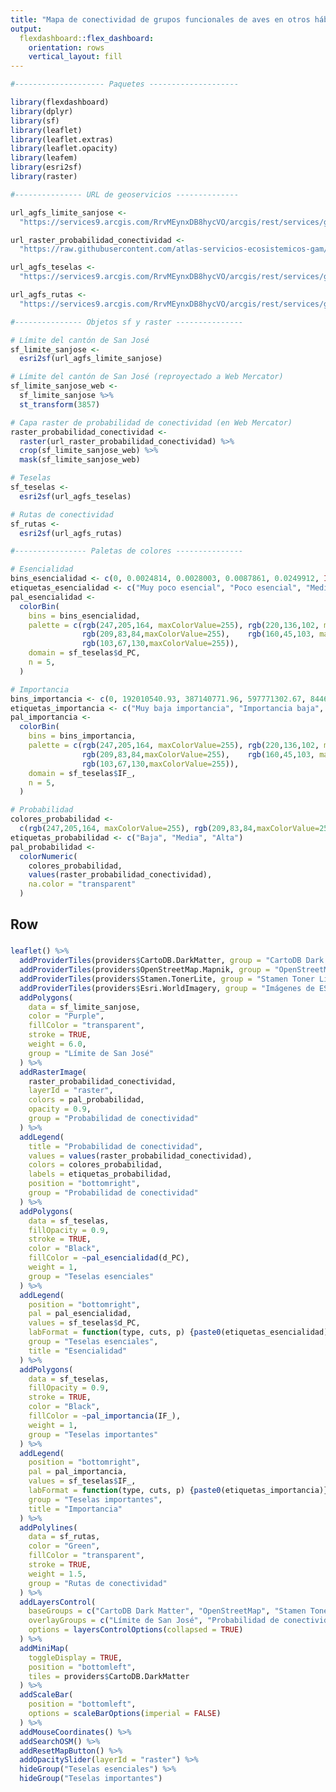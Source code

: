 ```yaml
---
title: "Mapa de conectividad de grupos funcionales de aves en otros hábitats en el cantón de San José"
output: 
  flexdashboard::flex_dashboard:
    orientation: rows
    vertical_layout: fill
---
```


```r
#-------------------- Paquetes --------------------

library(flexdashboard)
library(dplyr)
library(sf)
library(leaflet)
library(leaflet.extras)
library(leaflet.opacity)
library(leafem)
library(esri2sf)
library(raster)

#--------------- URL de geoservicios --------------

url_agfs_limite_sanjose <-
  "https://services9.arcgis.com/RrvMEynxDB8hycVO/arcgis/rest/services/gam_limite_san_jose/FeatureServer/0"

url_raster_probabilidad_conectividad <-
  "https://raw.githubusercontent.com/atlas-servicios-ecosistemicos-gam/datos-conectividad/master/sanjose/otras/PROBABILIDAD_CONECTIVIDAD_OTRAS_SAN_JOSE_WEB.TIF"

url_agfs_teselas <-
  "https://services9.arcgis.com/RrvMEynxDB8hycVO/arcgis/rest/services/gam_conectividad_parches_esenciales_importantes_otras_san_jose/FeatureServer/0"

url_agfs_rutas <-
  "https://services9.arcgis.com/RrvMEynxDB8hycVO/arcgis/rest/services/gam_conectividad_rutas_conectividad_otras_san_jose/FeatureServer/0"

#--------------- Objetos sf y raster ---------------

# Límite del cantón de San José
sf_limite_sanjose <-
  esri2sf(url_agfs_limite_sanjose)

# Límite del cantón de San José (reproyectado a Web Mercator)
sf_limite_sanjose_web <- 
  sf_limite_sanjose %>%
  st_transform(3857)

# Capa raster de probabilidad de conectividad (en Web Mercator)
raster_probabilidad_conectividad <-
  raster(url_raster_probabilidad_conectividad) %>%
  crop(sf_limite_sanjose_web) %>%
  mask(sf_limite_sanjose_web)

# Teselas
sf_teselas <- 
  esri2sf(url_agfs_teselas)

# Rutas de conectividad
sf_rutas <- 
  esri2sf(url_agfs_rutas)

#---------------- Paletas de colores ---------------

# Esencialidad
bins_esencialidad <- c(0, 0.0024814, 0.0028003, 0.0087861, 0.0249912, Inf)
etiquetas_esencialidad <- c("Muy poco esencial", "Poco esencial", "Medianamente esencial", "Esencial", "Altamente esencial")
pal_esencialidad <- 
  colorBin(
    bins = bins_esencialidad,
    palette = c(rgb(247,205,164, maxColorValue=255), rgb(220,136,102, maxColorValue=255),
                rgb(209,83,84,maxColorValue=255),    rgb(160,45,103, maxColorValue=255),
                rgb(103,67,130,maxColorValue=255)), 
    domain = sf_teselas$d_PC,
    n = 5,
  )

# Importancia
bins_importancia <- c(0, 192010540.93, 387140771.96, 597771302.67, 844641504.49, Inf)
etiquetas_importancia <- c("Muy baja importancia", "Importancia baja", "Importancia media", "Alta importancia", "Muy alta importancia")
pal_importancia <- 
  colorBin(
    bins = bins_importancia,
    palette = c(rgb(247,205,164, maxColorValue=255), rgb(220,136,102, maxColorValue=255),
                rgb(209,83,84,maxColorValue=255),    rgb(160,45,103, maxColorValue=255),
                rgb(103,67,130,maxColorValue=255)), 
    domain = sf_teselas$IF_,
    n = 5,
  )

# Probabilidad
colores_probabilidad <- 
  c(rgb(247,205,164, maxColorValue=255), rgb(209,83,84,maxColorValue=255), rgb(103,67,130,maxColorValue=255))
etiquetas_probabilidad <- c("Baja", "Media", "Alta")
pal_probabilidad <- 
  colorNumeric(
    colores_probabilidad, 
    values(raster_probabilidad_conectividad),
    na.color = "transparent"
  )

```

Row
-----------------------------------------------------------------------

### 

```r

leaflet() %>%
  addProviderTiles(providers$CartoDB.DarkMatter, group = "CartoDB Dark Matter") %>%
  addProviderTiles(providers$OpenStreetMap.Mapnik, group = "OpenStreetMap") %>%
  addProviderTiles(providers$Stamen.TonerLite, group = "Stamen Toner Lite") %>%
  addProviderTiles(providers$Esri.WorldImagery, group = "Imágenes de ESRI") %>%
  addPolygons(
    data = sf_limite_sanjose,
    color = "Purple",
    fillColor = "transparent",
    stroke = TRUE,
    weight = 6.0,
    group = "Límite de San José"
  ) %>%
  addRasterImage(
    raster_probabilidad_conectividad, 
    layerId = "raster",    
    colors = pal_probabilidad,
    opacity = 0.9,
    group = "Probabilidad de conectividad"
  ) %>%  
  addLegend(
    title = "Probabilidad de conectividad", 
    values = values(raster_probabilidad_conectividad),
    colors = colores_probabilidad,
    labels = etiquetas_probabilidad,
    position = "bottomright",
    group = "Probabilidad de conectividad"
  ) %>%  
  addPolygons(
    data = sf_teselas,
    fillOpacity = 0.9,
    stroke = TRUE,
    color = "Black",
    fillColor = ~pal_esencialidad(d_PC),
    weight = 1,
    group = "Teselas esenciales"
  ) %>%
  addLegend(
    position = "bottomright",
    pal = pal_esencialidad,
    values = sf_teselas$d_PC,
    labFormat = function(type, cuts, p) {paste0(etiquetas_esencialidad)},
    group = "Teselas esenciales",
    title = "Esencialidad"
  ) %>%    
  addPolygons(
    data = sf_teselas,
    fillOpacity = 0.9,
    stroke = TRUE,
    color = "Black",
    fillColor = ~pal_importancia(IF_),
    weight = 1,
    group = "Teselas importantes"
  ) %>%
  addLegend(
    position = "bottomright",
    pal = pal_importancia,
    values = sf_teselas$IF_,
    labFormat = function(type, cuts, p) {paste0(etiquetas_importancia)},
    group = "Teselas importantes",
    title = "Importancia"
  ) %>%    
  addPolylines(
    data = sf_rutas,
    color = "Green",
    fillColor = "transparent",
    stroke = TRUE,
    weight = 1.5,
    group = "Rutas de conectividad"
  ) %>%
  addLayersControl(
    baseGroups = c("CartoDB Dark Matter", "OpenStreetMap", "Stamen Toner Lite", "Imágenes de ESRI"),
    overlayGroups = c("Límite de San José", "Probabilidad de conectividad", "Teselas esenciales", "Teselas importantes", "Rutas de conectividad"),
    options = layersControlOptions(collapsed = TRUE)    
  ) %>%  
  addMiniMap(
    toggleDisplay = TRUE,
    position = "bottomleft",
    tiles = providers$CartoDB.DarkMatter
  ) %>%
  addScaleBar(
    position = "bottomleft",
    options = scaleBarOptions(imperial = FALSE)
  ) %>%
  addMouseCoordinates() %>%
  addSearchOSM() %>%
  addResetMapButton() %>%
  addOpacitySlider(layerId = "raster") %>%
  hideGroup("Teselas esenciales") %>%
  hideGroup("Teselas importantes")

```